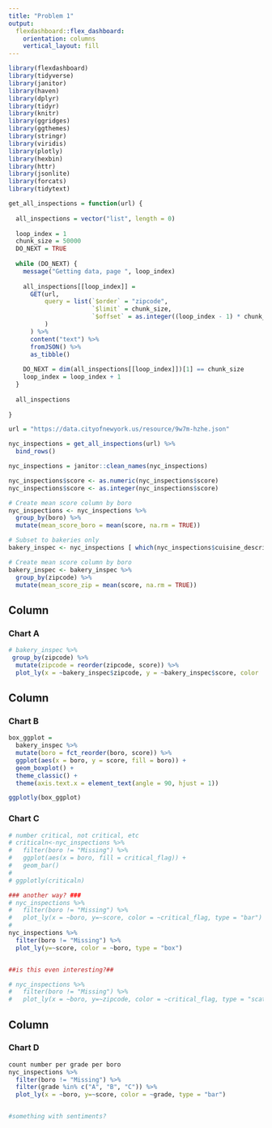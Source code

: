 ```yaml
---
title: "Problem 1"
output: 
  flexdashboard::flex_dashboard:
    orientation: columns
    vertical_layout: fill
---
```


```r
library(flexdashboard)
library(tidyverse)
library(janitor)
library(haven)
library(dplyr)
library(tidyr)
library(knitr)
library(ggridges)
library(ggthemes)
library(stringr)
library(viridis)
library(plotly)
library(hexbin)
library(httr)
library(jsonlite)
library(forcats)
library(tidytext)
```

```r
get_all_inspections = function(url) {
  
  all_inspections = vector("list", length = 0)
  
  loop_index = 1
  chunk_size = 50000
  DO_NEXT = TRUE
  
  while (DO_NEXT) {
    message("Getting data, page ", loop_index)
    
    all_inspections[[loop_index]] = 
      GET(url,
          query = list(`$order` = "zipcode",
                       `$limit` = chunk_size,
                       `$offset` = as.integer((loop_index - 1) * chunk_size)
          )
      ) %>%
      content("text") %>%
      fromJSON() %>%
      as_tibble()
    
    DO_NEXT = dim(all_inspections[[loop_index]])[1] == chunk_size
    loop_index = loop_index + 1
  }
  
  all_inspections
  
}

url = "https://data.cityofnewyork.us/resource/9w7m-hzhe.json"

nyc_inspections = get_all_inspections(url) %>%
  bind_rows()

nyc_inspections = janitor::clean_names(nyc_inspections)

nyc_inspections$score <- as.numeric(nyc_inspections$score)
nyc_inspections$score <- as.integer(nyc_inspections$score)

# Create mean score column by boro
nyc_inspections <- nyc_inspections %>%
  group_by(boro) %>%
  mutate(mean_score_boro = mean(score, na.rm = TRUE))

# Subset to bakeries only
bakery_inspec <- nyc_inspections [ which(nyc_inspections$cuisine_description == 'Bakery'), ]

# Create mean score column by boro
bakery_inspec <- bakery_inspec %>%
  group_by(zipcode) %>%
  mutate(mean_score_zip = mean(score, na.rm = TRUE))
```


Column {data-width=550}
-----------------------------------------------------------------------

### Chart A

```r
# bakery_inspec %>%
 group_by(zipcode) %>%
  mutate(zipcode = reorder(zipcode, score)) %>%
  plot_ly(x = ~bakery_inspec$zipcode, y = ~bakery_inspec$score, color  = bakery_inspec$zipcode, type = "bar")
```

Column {data-width=225}
-----------------------------------------------------------------------

### Chart B

```r
box_ggplot =
  bakery_inspec %>%
  mutate(boro = fct_reorder(boro, score)) %>%
  ggplot(aes(x = boro, y = score, fill = boro)) +
  geom_boxplot() +
  theme_classic() +
  theme(axis.text.x = element_text(angle = 90, hjust = 1))

ggplotly(box_ggplot)
```

### Chart C

```r
# number critical, not critical, etc
# criticaln<-nyc_inspections %>%
#   filter(boro != "Missing") %>% 
#   ggplot(aes(x = boro, fill = critical_flag)) + 
#   geom_bar()
# 
# ggplotly(criticaln)

### another way? ###
# nyc_inspections %>%
#   filter(boro != "Missing") %>% 
#   plot_ly(x = ~boro, y=~score, color = ~critical_flag, type = "bar")
# 
nyc_inspections %>%
  filter(boro != "Missing") %>%
  plot_ly(y=~score, color = ~boro, type = "box")


##is this even interesting?##

# nyc_inspections %>%
#   filter(boro != "Missing") %>% 
#   plot_ly(x = ~boro, y=~zipcode, color = ~critical_flag, type = "scatter")

```

Column {data-width=225}
-----------------------------------------------------------------------

### Chart D

```r
count number per grade per boro
nyc_inspections %>%
  filter(boro != "Missing") %>%
  filter(grade %in% c("A", "B", "C")) %>%
  plot_ly(x = ~boro, y=~score, color = ~grade, type = "bar")


#something with sentiments?
```

